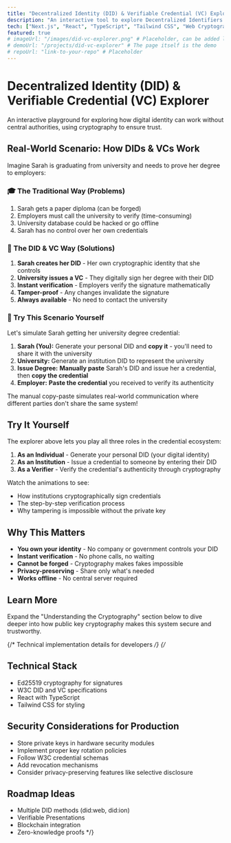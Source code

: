 ```yaml
---
title: "Decentralized Identity (DID) & Verifiable Credential (VC) Explorer"
description: "An interactive tool to explore Decentralized Identifiers (DIDs) and Verifiable Credentials (VCs)."
tech: ["Next.js", "React", "TypeScript", "Tailwind CSS", "Web Cryptography"]
featured: true
# imageUrl: "/images/did-vc-explorer.png" # Placeholder, can be added later
# demoUrl: "/projects/did-vc-explorer" # The page itself is the demo
# repoUrl: "link-to-your-repo" # Placeholder
---
```


# Decentralized Identity (DID) & Verifiable Credential (VC) Explorer

An interactive playground for exploring how digital identity can work without central authorities, using cryptography to ensure trust.

<DidVcExplorer />

## Real-World Scenario: How DIDs & VCs Work

Imagine Sarah is graduating from university and needs to prove her degree to employers:

### 🎓 The Traditional Way (Problems)
1. Sarah gets a paper diploma (can be forged)
2. Employers must call the university to verify (time-consuming)
3. University database could be hacked or go offline
4. Sarah has no control over her own credentials

### 🔐 The DID & VC Way (Solutions)
1. **Sarah creates her DID** - Her own cryptographic identity that she controls
2. **University issues a VC** - They digitally sign her degree with their DID
3. **Instant verification** - Employers verify the signature mathematically
4. **Tamper-proof** - Any changes invalidate the signature
5. **Always available** - No need to contact the university

### 🚀 Try This Scenario Yourself

Let's simulate Sarah getting her university degree credential:

1. **Sarah (You):** Generate your personal DID and **copy it** - you'll need to share it with the university
2. **University:** Generate an institution DID to represent the university
3. **Issue Degree:** **Manually paste** Sarah's DID and issue her a credential, then **copy the credential**
4. **Employer:** **Paste the credential** you received to verify its authenticity

The manual copy-paste simulates real-world communication where different parties don't share the same system!

## Try It Yourself

The explorer above lets you play all three roles in the credential ecosystem:

1. **As an Individual** - Generate your personal DID (your digital identity)
2. **As an Institution** - Issue a credential to someone by entering their DID
3. **As a Verifier** - Verify the credential's authenticity through cryptography

Watch the animations to see:
- How institutions cryptographically sign credentials
- The step-by-step verification process
- Why tampering is impossible without the private key

## Why This Matters

- **You own your identity** - No company or government controls your DID
- **Instant verification** - No phone calls, no waiting
- **Cannot be forged** - Cryptography makes fakes impossible
- **Privacy-preserving** - Share only what's needed
- **Works offline** - No central server required

## Learn More

Expand the "Understanding the Cryptography" section below to dive deeper into how public key cryptography makes this system secure and trustworthy.

{/* Technical implementation details for developers */}
{/* 
## Technical Stack
- Ed25519 cryptography for signatures
- W3C DID and VC specifications
- React with TypeScript
- Tailwind CSS for styling

## Security Considerations for Production
- Store private keys in hardware security modules
- Implement proper key rotation policies
- Follow W3C credential schemas
- Add revocation mechanisms
- Consider privacy-preserving features like selective disclosure

## Roadmap Ideas
- Multiple DID methods (did:web, did:ion)
- Verifiable Presentations
- Blockchain integration
- Zero-knowledge proofs
*/}
